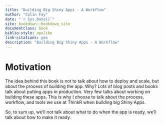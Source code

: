 ```yaml
--- 
title: "Building Big Shiny Apps - A Workflow"
author: "Colin Fay"
date: "`r Sys.Date()`"
site: bookdown::bookdown_site
documentclass: book
biblio-style: apalike
link-citations: yes
description: "Building Big Shiny Apps - A Workflow"
---
```


# Motivation


The idea behind this book is not to talk about how to deploy and scale, but about the process of building the app. Why? Lots of blog posts and books talk about putting apps in production. Very few talks about working on building these apps. This is why I choose to talk about the process, workflow, and tools we use at ThinkR when building big Shiny Apps.

 So, to sum up, we'll not talk about what to do when the app is ready, we'll talk about how to make it ready.